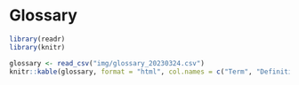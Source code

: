 # Glossary {.unnumbered}

```r
library(readr)
library(knitr)

glossary <- read_csv("img/glossary_20230324.csv")
knitr::kable(glossary, format = "html", col.names = c("Term", "Definition", "Reference Week"))

```